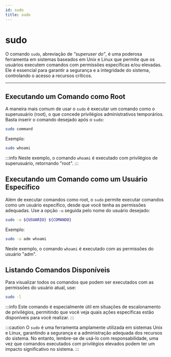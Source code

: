 ```yaml
---
id: sudo
title: sudo
---
```


# sudo

O comando `sudo`, abreviação de *"superuser do"*, é uma poderosa ferramenta em
sistemas baseados em Unix e Linux que permite que os usuários executem comandos
com permissões específicas e/ou elevadas. Ele é essencial para garantir a
segurança e a integridade do sistema, controlando o acesso a recursos críticos.

---

## Executando um Comando como Root

A maneira mais comum de usar o `sudo` é executar um comando como o superusuário
(root), o que concede privilégios administrativos temporários. Basta inserir o
comando desejado após o `sudo`:

```bash
sudo command
```

Exemplo:

```bash
sudo whoami
```

:::info
Neste exemplo, o comando `whoami` é executado com privilégios de superusuário,
retornando "root".
:::

## Executando um Comando como um Usuário Específico

Além de executar comandos como root, o `sudo` permite executar comandos como um
usuário específico, desde que você tenha as permissões adequadas. Use a opção
`-u` seguida pelo nome do usuário desejado:

```bash
sudo -u ${USUARIO} ${COMANDO}
```

Exemplo:

```bash
sudo -u adm whoami
```

Neste exemplo, o comando `whoami` é executado com as permissões do usuário
"adm".

## Listando Comandos Disponíveis

Para visualizar todos os comandos que podem ser executados com as permissões do
usuário atual, use:

```bash
sudo -l
```

:::info
Este comando é especialmente útil em situações de escalonamento de privilégios,
permitindo que você veja quais ações específicas estão disponíveis para você
realizar.
:::

:::caution
O `sudo` é uma ferramenta amplamente utilizada em sistemas Unix e Linux,
garantindo a segurança e a administração adequada dos recursos do sistema. No
entanto, lembre-se de usá-lo com responsabilidade, uma vez que comandos
executados com privilégios elevados podem ter um impacto significativo no
sistema.
:::
